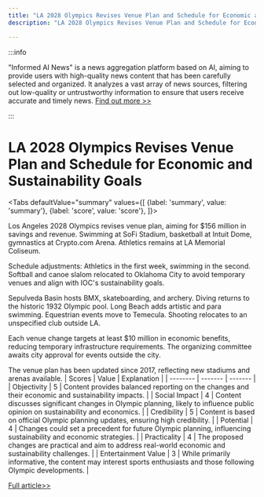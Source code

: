 ```yaml
---
title: "LA 2028 Olympics Revises Venue Plan and Schedule for Economic and Sustainability Goals"
description: "LA 2028 Olympics Revises Venue Plan and Schedule for Economic and Sustainability Goals"

---
```



:::info

"Informed AI News" is a news aggregation platform based on AI, aiming to provide users with high-quality news content that has been carefully selected and organized. It analyzes a vast array of news sources, filtering out low-quality or untrustworthy information to ensure that users receive accurate and timely news.  [Find out more >>](/)

:::

# LA 2028 Olympics Revises Venue Plan and Schedule for Economic and Sustainability Goals


<Tabs
	defaultValue="summary"
	values={[
	{label: 'summary', value: 'summary'},
	{label: 'score', value: 'score'},
]}>
<TabItem value="summary">


Los Angeles 2028 Olympics revises venue plan, aiming for $156 million in savings and revenue. Swimming at SoFi Stadium, basketball at Intuit Dome, gymnastics at Crypto.com Arena. Athletics remains at LA Memorial Coliseum.

Schedule adjustments: Athletics in the first week, swimming in the second. Softball and canoe slalom relocated to Oklahoma City to avoid temporary venues and align with IOC's sustainability goals.

Sepulveda Basin hosts BMX, skateboarding, and archery. Diving returns to the historic 1932 Olympic pool. Long Beach adds artistic and para swimming. Equestrian events move to Temecula. Shooting relocates to an unspecified club outside LA.

Each venue change targets at least $10 million in economic benefits, reducing temporary infrastructure requirements. The organizing committee awaits city approval for events outside the city.

The venue plan has been updated since 2017, reflecting new stadiums and arenas available.
</TabItem>
<TabItem value="score">
	| Scores     | Value   | Explanation |
	| -------- | ------- | ------- |
	| Objectivity  | 5    | Content provides balanced reporting on the changes and their economic and sustainability impacts.    |
	| Social Impact | 4     | Content discusses significant changes in Olympic planning, likely to influence public opinion on sustainability and economics.    |
	| Credibility    | 5    | Content is based on official Olympic planning updates, ensuring high credibility.    |
	| Potential    | 4    | Changes could set a precedent for future Olympic planning, influencing sustainability and economic strategies.    |
	| Practicality    | 4    | The proposed changes are practical and aim to address real-world economic and sustainability challenges.    |
	| Entertainment Value    | 3    | While primarily informative, the content may interest sports enthusiasts and those following Olympic developments.    |
</TabItem>
</Tabs>

[Full article>>](https://apnews.com/article/2028-olympics-venue-changes-57cad501c9e2c0146e0fed1816317499)
